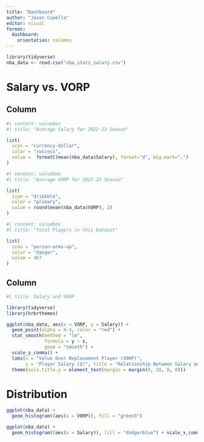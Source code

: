 ```yaml
---
title: "Dashboard"
author: "Jason Copella"
editor: visual
format:
  dashboard:
    orientation: columns
---
```


```r
library(tidyverse)
nba_data <- read.csv("nba_stats_salary.csv")

```

# Salary vs. VORP

## Column

```r
#| content: valuebox
#| title: "Average Salary for 2022-23 Season"

list(
  icon = "currency-dollar",
  color = "success",
  value =  formatC(mean(nba_data$Salary), format="d", big.mark=",")
)
```

```r
#| content: valuebox
#| title: "Average VORP for 2022-23 Season"

list(
  icon = "dribbble",
  color = "primary",
  value = round(mean(nba_data$VORP), 2)
)
```

```r
#| content: valuebox
#| title: "Total Players in this Dataset"

list(
  icon = "person-arms-up",
  color = "danger",
  value = 467
)
```
## Column

```r
#| title: Salary and VORP

library(tidyverse)
library(hrbrthemes)

ggplot(nba_data, aes(x = VORP, y = Salary)) + 
  geom_point(alpha = 0.4, color = "red") + 
  stat_smooth(method = "lm", 
              formula = y ~ x, 
              geom = "smooth") +
  scale_y_comma() +
  labs(x = "Value Over Replacement Player (VORP)",
       y = "Player Salary ($)", title = "Relationship Between Salary and VORP")+
  theme(axis.title.y = element_text(margin = margin(0, 10, 0, 0)))
```

# Distribution

```r
ggplot(nba_data) +
  geom_histogram((aes(x = VORP)), fill = "green3")
```



```r
ggplot(nba_data) +
  geom_histogram((aes(x = Salary)), fill = "dodgerblue") + scale_x_comma()
```

